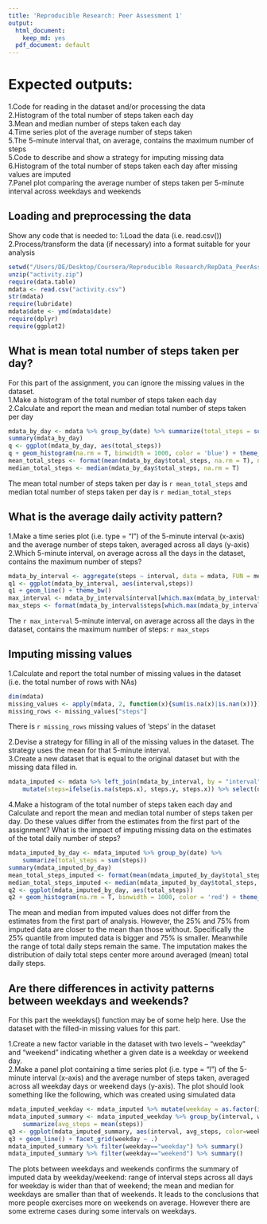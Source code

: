 ```yaml
---
title: 'Reproducible Research: Peer Assessment 1'
output:
  html_document:
    keep_md: yes
  pdf_document: default
---
```


# Expected outputs:
1.Code for reading in the dataset and/or processing the data  
2.Histogram of the total number of steps taken each day  
3.Mean and median number of steps taken each day  
4.Time series plot of the average number of steps taken  
5.The 5-minute interval that, on average, contains the maximum number of steps  
5.Code to describe and show a strategy for imputing missing data  
6.Histogram of the total number of steps taken each day after missing values are imputed  
7.Panel plot comparing the average number of steps taken per 5-minute interval across weekdays and weekends  

## Loading and preprocessing the data
Show any code that is needed to:
1.Load the data (i.e. read.csv())  
2.Process/transform the data (if necessary) into a format suitable for your analysis  
```r
setwd("/Users/DE/Desktop/Coursera/Reproducible Research/RepData_PeerAssessment1")
unzip("activity.zip")
require(data.table)
mdata <- read.csv("activity.csv")
str(mdata)
require(lubridate)
mdata$date <- ymd(mdata$date)
require(dplyr)
require(ggplot2)
```

## What is mean total number of steps taken per day?
For this part of the assignment, you can ignore the missing values in the dataset.  
1.Make a histogram of the total number of steps taken each day  
2.Calculate and report the mean and median total number of steps taken per day  
```r
mdata_by_day <- mdata %>% group_by(date) %>% summarize(total_steps = sum(steps))
summary(mdata_by_day)
q <- ggplot(mdata_by_day, aes(total_steps))
q + geom_histogram(na.rm = T, binwidth = 1000, color = 'blue') + theme_bw()
mean_total_steps <- format(mean(mdata_by_day$total_steps, na.rm = T), nsmall = 2)
median_total_steps <- median(mdata_by_day$total_steps, na.rm = T)
```

The mean total number of steps taken per day is `r mean_total_steps` 
and median total number of steps taken per day is `r median_total_steps`

## What is the average daily activity pattern?  

1.Make a time series plot (i.e. type = "l") of the 5-minute interval (x-axis) and the average number of steps taken, averaged across all days (y-axis)  
2.Which 5-minute interval, on average across all the days in the dataset, contains the maximum number of steps?  
```r
mdata_by_interval <- aggregate(steps ~ interval, data = mdata, FUN = mean)
q1 <- ggplot(mdata_by_interval, aes(interval,steps))
q1 + geom_line() + theme_bw()
max_interval <- mdata_by_interval$interval[which.max(mdata_by_interval$steps)]
max_steps <- format(mdata_by_interval$steps[which.max(mdata_by_interval$steps)], digits = 5, nsmall = 2)
```

The `r max_interval` 5-minute interval, on average across all the days in the dataset, contains the maximum number of steps: `r max_steps`

## Imputing missing values
1.Calculate and report the total number of missing values in the dataset (i.e. the total number of rows with NAs)  
```r
dim(mdata)
missing_values <- apply(mdata, 2, function(x){sum(is.na(x)|is.nan(x))})
missing_rows <- missing_values["steps"]
```

There is `r missing_rows` missing values of 'steps' in the dataset  

2.Devise a strategy for filling in all of the missing values in the dataset. The strategy uses the mean for that 5-minute interval.  
3.Create a new dataset that is equal to the original dataset but with the missing data filled in.  
```r
mdata_imputed <- mdata %>% left_join(mdata_by_interval, by = "interval") %>%
    mutate(steps=ifelse(is.na(steps.x), steps.y, steps.x)) %>% select(date, interval, steps)
```

4.Make a histogram of the total number of steps taken each day and Calculate and report the mean and median total number of steps taken per day. Do these values differ from the estimates from the first part of the assignment? What is the impact of imputing missing data on the estimates of the total daily number of steps?  
```r
mdata_imputed_by_day <- mdata_imputed %>% group_by(date) %>% 
    summarize(total_steps = sum(steps))
summary(mdata_imputed_by_day)
mean_total_steps_imputed <- format(mean(mdata_imputed_by_day$total_steps, na.rm = T), nsmall = 2)
median_total_steps_imputed <- median(mdata_imputed_by_day$total_steps, na.rm = T)
q2 <- ggplot(mdata_imputed_by_day, aes(total_steps))
q2 + geom_histogram(na.rm = T, binwidth = 1000, color = 'red') + theme_bw()
```

The mean and median from imputed values does not differ from the estimates from the first part of analysis. However, the 25% and 75% from imputed data are closer to the mean than those without. Specifically the 25% quantile from imputed data is bigger and 75% is smaller. Meanwhile the range of total daily steps remain the same. The imputation makes the distribution of daily total steps center more around averaged (mean) total daily steps. 

## Are there differences in activity patterns between weekdays and weekends?
For this part the weekdays() function may be of some help here. Use the dataset with the filled-in missing values for this part.  

1.Create a new factor variable in the dataset with two levels -- "weekday" and "weekend" indicating whether a given date is a weekday or weekend day.  
2.Make a panel plot containing a time series plot (i.e. type = "l") of the 5-minute interval (x-axis) and the average number of steps taken, averaged across all weekday days or weekend days (y-axis). The plot should look something like the following, which was created using simulated data  
```r
mdata_imputed_weekday <- mdata_imputed %>% mutate(weekday = as.factor(ifelse(weekdays(date) %in% c("Saturday", "Sunday"), "weekend", "weekday")))
mdata_imputed_summary <- mdata_imputed_weekday %>% group_by(interval, weekday) %>%
    summarize(avg_steps = mean(steps))
q3 <- ggplot(mdata_imputed_summary, aes(interval, avg_steps, color=weekday))
q3 + geom_line() + facet_grid(weekday ~ .)
mdata_imputed_summary %>% filter(weekday=="weekday") %>% summary()
mdata_imputed_summary %>% filter(weekday=="weekend") %>% summary()
```
The plots between weekdays and weekends confirms the summary of imputed data by weekday/weekend: range of interval steps across all days for weekday is wider than that of weekend; the mean and median for weekdays are smaller than that of weekends. It leads to the conclusions that more people exercises more on weekends on average. However there are some extreme cases during some intervals on weekdays.  